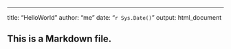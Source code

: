 ---
title: "HelloWorld"
author: "me"
date: "`r Sys.Date()`"
output: html_document


## This is a  Markdown file. 

